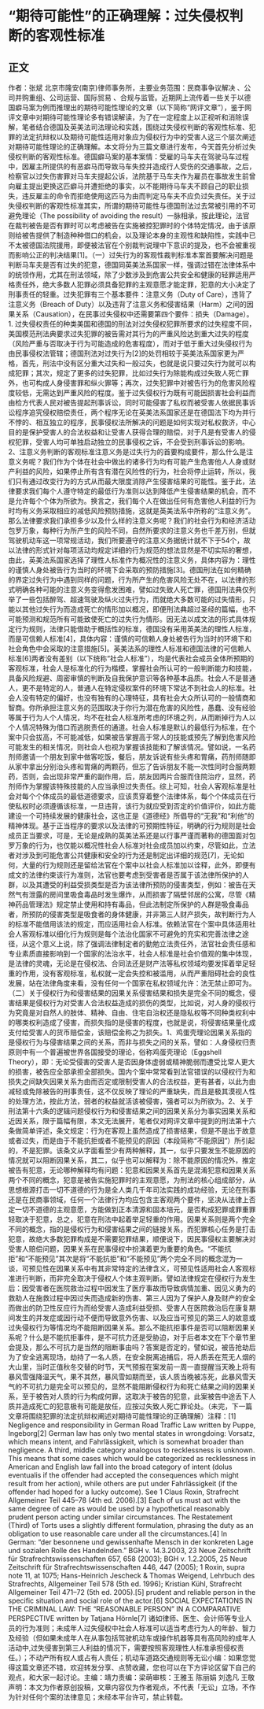 # “期待可能性”的正确理解：过失侵权判断的客观性标准
## 正文
作者：张斌 北京市隆安(南京)律师事务所，主要业务范围：民商事争议解决 、公司并购重组、公司运营、国际贸易 、合规与监管。近期网上流传着一些关于以德国癖马案为例而推理出的期待可能性理论的文章（以下简称“网评文章”），鉴于网评文章中对期待可能性理论多有错误解读，为了在一定程度上以正视听和消除误解，笔者结合德国及英美法司法理论和实践，围绕过失侵权判断的客观性标准、犯罪的法定抗辩权以及期待可能性适用对象应为侵权行为中的受害人这三个层次阐述对期待可能性理论的正确理解。本文将分为三篇文章进行发布，今天首先分析过失侵权判断的客观性标准。德国癖马案的基本案情：受雇的马车夫在驾驶马车过程中，因雇主所提供的有恶癖马而导致马车失控并造成行人受伤的交通事故，之后，检察官以过失伤害罪对马车夫提起公诉，法院基于马车夫作为雇员在事故发生前曾向雇主提出更换这匹癖马并遭拒绝的事实，以不能期待马车夫不顾自己的职业损失，违反雇主的命令而拒绝使用这匹马为由而判定马车夫不应负过失责任。关于过失侵权判断的客观性标准其实，所谓的期待可能性与德国刑法过去常被引用的不可避免理论（The possibility of avoiding the result）一脉相承，按此理论，法官在裁判被告是否有罪时可以考虑被告在实施被控犯罪时的个体特定情况，由于该原则给被告提供了制造种种借口的机会，以及理论本身的主观性和缺陷性，实践中已不太被德国法院援用，即便被法官在个别裁判说理中下意识的提及，也不会被重视而影响公正的判决结果[1]。（一）过失行为的客观性裁判标准本案首要解决问题是判断马车夫是否有过失的犯意，德国同英美法系国家一样，强调过错在法律体系中的统领作用，尤其在刑法领域，除了少数涉及到危害公共安全和健康的轻罪适用严格责任外，绝大多数人犯罪必须具备犯罪的主观意愿才能定罪，犯意的大小决定了刑事责任的轻重。过失犯罪有三个基本要件：注意义务（Duty of Care），违背了注意义务（Breach of Duty）以及违背了注意义务和侵害结果（Harm）之间的因果关系（Causation），在民事过失侵权中还需要第四个要件：损失（Damage）。1. 过失侵权责任的种类美国和德国的刑法对过失侵权犯罪所要求的过失程度不同，美国模范刑法典要求过失犯罪的被告需对其行为的严重风险达到重大过失的程度（风险严重与否取决于行为可能造成的危害程度），而对于低于重大过失侵权行为由民事侵权法管辖；德国刑法对过失行为[2]的处罚相较于英美法系国家更为严格，首先，刑法中没有区分重大过失和一般过失，也就是说只要过失行为就可以构成犯罪；其次，规定了更多的过失犯罪，比如过失行为除能构成过失致人死亡罪外，也可构成人身侵害罪和纵火罪等；再次，过失犯罪中对被告行为的危害风险程度较低，无需达到严重风险的程度。鉴于过失侵权行为既有可能因损害社会利益而由检方代表人民对被告提起刑事诉讼，同时可能侵害了私权而被受害人依据民事诉讼程序追究侵权赔偿责任，两个程序无论在英美法系国家还是在德国法下均为并行不悖的、相互独立的程序，民事侵权法所解决的问题是如何实现对私权救济，中心目的是保护受害人的合法权益和让受害人获得合理的赔偿，对于凡是有受害人的侵权犯罪，受害人均可单独启动独立的民事侵权之诉，不会受到刑事诉讼的影响。2、注意义务判断的客观标准注意义务是过失行为的首要构成要件，那么什么是注意义务呢？我们作为个体在社会中做出的诸多行为均有可能产生危害他人人身或财产利益的风险，如果停止所有含有潜在风险性的行为，社会将停止运转，所以，我们只有通过改变行为的方式从而最大限度消除产生侵害结果的可能性。鉴于此，法律要求我们每个人遵守特定的最低行为准则以达到降低产生侵害结果的机会，而不是允许每个个体为所欲为。换言之，我们每个人在做出任何有危害他人利益的行为时均有义务采取相应的减低风险预防措施，这就是英美法系中所称的“注意义务”。那么法律要求我们承担多少以及什么样的注意义务呢？我们的社会行为和经济活动包罗万象，每种行为所产生的风险不同，自然所要求的注意义务也千差万别，但就驾驶机动车这一项常规活动，我们所要遵守的注意义务据统计就不下于54个，故以法律的形式针对每项活动均规定详细的行为规范的想法显然是不切实际的奢想，由此，英美法系国家选择了理性人标准作为概况性的注意义务，具体内容为：理性的谨慎人身处被告行为当时的环境下会采取的预防措施[3]。德国刑法在如何精确的界定过失行为中遇到同样的问题，行为所产生的危害风险无处不在，以法律的形式明确各种可能的注意义务变得愈发困难，譬如过失致人死亡罪，德国刑法典仅列举了一些包括醉驾、超速驾驶及纵火过失行为，而就绝大多数可能的过失情形，只能以其他过失行为而造成死亡的情形加以概况，即便刑法典超过圣经的篇幅，也不可能预测和规范所有可能致使死亡的过失行为情形。因无法以成文法的形式具体规定行为规则，法律只能借助于概括性的标准，德国没有采用英美法的理性人标准，而是可信赖人标准[4]，具体内容：谨慎的可信赖人身处被告行为当时的环境下和社会角色中会采取的注意措施[5]。英美法系的理性人标准和德国法律的可信赖人标准[6]两者没有差别（以下统称“社会人标准”），均是代表社会成员全体所预期的客观标准，社会人是标准化的行为楷模，掌握社会所认可的一般判断能力和技能，具备风险规避、周密审慎的判断及自我保护意识等各种基本品质。社会人不是普通人，更不是特定的人，普通人在特定侵权案件的环境下常达不到社会人的标准。社会人没有特定的偏好，也没有独有的心理特征，具有社会大众所认可的一般情商和智商。你所承担注意义务的范围取决于你行为潜在危害的风险性，愚蠢、没有经验等属于行为人个人情况，均不在社会人标准所考虑的环境之列，从而断掉行为人以个人情况特殊为借口而逃脱责任的通道。社会人标准是默认的最低行为标准，在个案中只会拔高，不可能减低，如果被告掌握高于常人的技能或预先了解到危害风险可能发生的相关情况，则社会人也视为掌握该技能和了解该情况。譬如说，一名药剂师邀请一个朋友到家中做客吃饭，餐后，朋友诉说有些头疼和胃痛，药剂师随即从家中拿出分别治头疼和胃痛的两颗药，但忘了告诉朋友不能一次性同时合服两颗药，否则，会出现非常严重的副作用，后，朋友因两片合服而住院治疗，显然，药剂师作为掌握该特殊技能的人应当承担过失责任。综上可知，社会人客观标准是社会对每个个体成员的最低道德要求，应该贯穿着整个法律体系，每个个体成员在行使私权时必须遵循该标准，一旦违背，该行为就应受到否定的价值评价，如此方能建设一个可持续发展的健康社会，这也正是《道德经》所倡导的“无我”和“利他”的精神体现。基于正当程序的要求以及法律的可预期性特征，明确的行为规则是社会成员正当要求，可是，无论是成熟的英美法系还是以行事严谨而著称的德国面对包罗万象的行为，也仅能以概况性社会人标准对社会成员加以约束，尽管如此，立法者对涉及到可能危害公共健康和安全的行为还是制定出详细的规范[7]，无论如何，大量的行为规则还是留给法官在个案中以社会人标准加以诠释，此外，即便有成文的法律约束该行为准则，法官也要考虑到受害者是否属于该法律所保护的人群，以及其遭受的利益受损类型是否为该法律所预防的侵害类型，例如：被告在天然气有泄露的房间里吸食毒品时发生爆炸，从而损害了隔壁邻居的公寓，尽管《精神药品管理法》规定禁止使用和持有毒品，但此法制定所保护的人群是吸食毒品者，所预防的侵害类型是吸食者的身体健康，并非第三人财产损失，故判断行为人的标准不能借用该法的规定，而应适用社会人标准。依赖法官在个案中具体适用社会人客观标准以细化行为规则是每个法治化国家不可避免的充实和完善法律之途径，从这个意义上说，除了强调法律制定者的勤勉立法责任外，法官社会责任感和专业素质直接影响到一个国家的法治水平，社会人标准是社会价值观的集中体现，是法律的灵魂，无论是在侵权法、合同法还是财产法等私权领域均要发挥着举足轻重的作用，没有客观标准，私权就一定会失控和被滥用，从而严重阻碍社会的良性发展，站在法律角度来看，没有任何一个国家在私权领域允许：法无禁止即可为。（二）关于侵权行为和侵害结果的因果关系侵害结果和损失是完全不同的概念，侵害结果是侵权行为对受害人合法权益造成的损伤的类型，比如说，对人身的侵权行为究竟是对自然人的肢体、精神、自由、住宅自治权还是隐私权等不同种类权利中的哪类权利造成了侵害，而损失指的是侵害的程度，也就是说，将侵害结果量化成支付给受害人的货币赔偿金，该赔偿金称之为损失。1、鸡蛋壳理论因果关系指的是侵权行为与侵害结果之间的关系，而非与损失之间的关系，譬如：人身侵权归责原则中有一个普遍被世界各国接受的理论，俗称鸡蛋壳理论（Eggshell Theory），即：无论受侵害的受害人是否因身体虚弱或精神脆弱而遭受比常人更大的损害，被告应全部承担全部损失。国内个案中常常看到法官错误的以侵权行为和损失之间缺失因果关系为由而否定或限制受害人的合法权益，更有甚者，以此为由减轻或免除被告的刑事责任，这不仅反映了理论的严重缺失，而且是极其漠视人性的处理方法，按此方法，弱者的权益就活该被侵害，强者可以为所欲为。2、关于刑法第十六条的逻辑问题侵权行为和侵害结果之间的因果关系分为事实因果关系和近因关系，限于篇幅有限，本文无法展开，笔者仅对网评文章中提到的刑法第十六条做简单评述，条文规定：行为在客观上虽然造成了损害结果，但是不是出于故意或者过失，而是由于不能抗拒或者不能预见的原因（本段简称“不能原因”）所引起的，不是犯罪。该条文从字面看至少有两种解释，其一，似乎只要发生不能原因的情况就可以阻断因果关系，其二，似乎也可以解释为：除不能原因的情况外，推定被告有犯意，无论哪种解释均有问题：犯意和因果关系首先是混淆犯意和因果关系两个不同的概念，犯意是被告实施犯罪时的主观意愿，为刑法的核心组成部分，从思想根源打击一切不道德的行为是全人类几千年司法实践的成功经验，无论在刑事还是在民商事领域，任何一个法律行为均应包含主客观两个要件，坚决从法律上否定一切不道德的主观意愿，方能做到正本清源和固本培元，是否构成犯罪或罪重罪轻取决于犯意，总之，犯意在刑法中起着举足轻重的作用。因果关系则是两个完全不同的概念，指的是侵权行为和侵害结果之间的链接关系，而犯罪核心任务是打击犯意，故绝大多数犯罪构成是不需要犯罪结果，顺便说下，因民事侵权主要解决对受害人赔偿问题，因果关系在民事侵权中扮演着更为重要的角色。“不能抗拒”和“不能预见”其次是将“不能抗拒”和“不能预见”两个完全不同的概念混为一谈，可预见性在因果关系中有其非常特定的法律含义，可预见性适用社会人客观标准进行判断，而非完全取决于侵权人个体主观判断。譬如法律规定在侵权行为发生后：因受害者在医院救治过程中因发生了医疗事故而导致病情加重、因见义勇为的救助人在施救过程中因过失而造成新的伤害、第三人因为了保护人身及财产的安全而做出的防卫性反应行为而给受害人造成利益受损、受害人在医院救治后在康复期间发生的并发症或因行动不便而导致意外伤害、以及应当可预见的第三人的故意或过失侵权行为等情况均不能阻断因果关系。那么不能抗拒事件是否可以阻断因果关系呢？什么是不能抗拒事件，是不可抗力还是受胁迫，对于后者本文在下个章节里会提及，那么不可抗力是当然的阻断事由吗？答案是否定的，譬如说，被告抢劫后为了安全逃离现场，劫持了一名人质，在安全脱离追捕后，将人质丢在荒无人烟的大山里，当时正值秋冬交替的时节，天气预报在案发前一周一直提醒当天晚上将有暴风雪强降温天气，果不其然，暴风雪如期而至，该人质当晚被冻死，此暴风雪天气的不可抗力是完全可以预见的，显然不能阻断侵权行为和死亡结果之间的因果关系，至于被告对人质的行为构成何罪，这取决于被告的犯意，此案被告中途丢下人质并造成死亡的犯意极有可能是放任，应按过失致人死亡罪论处。（未完，下一篇文章将围绕犯罪的法定抗辩权阐述对期待可能性理论的正确理解）注释：[1]  Negligence and responsibility in German Road Traffic Law written by Puppe, Ingeborg[2] German law has only two mental states in wrongdoing: Vorsatz, which means intent, and Fahrlässigkeit, which is somewhat broader than negligence. A third, middle category analogous to recklessness is unknown. This means that some cases which would be categorized as recklessness in American and English law fall into the broad category of intent (dolus eventualis if the offender had accepted the consequences which might result from her action), while others are put under Fahrlässigkeit (if the offender had hoped for a lucky outcome). See 1 Claus Roxin, Strafrecht Allgemeiner Teil 445–78 (4th ed. 2006).[3] Each of us must act with the same degree of care as would be used by a hypothetical reasonably prudent person acting under similar circumstances. The Restatement (Third) of Torts uses a slightly different formulation, phrasing the duty as an obligation to use reasonable care under all the circumstances.[4] In German: “der besonnene und gewissenhafte Mensch in der konkreten Lage und sozialen Rolle des Handelnden.” BGH v. 14.3.2003, 23 Neue Zeitschrift für Strafrechtswissenschaften 657, 658 (2003); BGH v. 1.2.2005, 25 Neue Zeitschrift für Strafrechtswissenschaften 446, 447 (2005); 1 Roxin, supra note 11, at 1075; Hans-Heinrich Jescheck & Thomas Weigend, Lehrbuch des Strafrechts, Allgemeiner Teil 578 (5th ed. 1996); Kristian Kühl, Strafrecht Allgemeiner Teil 471–72 (5th ed. 2005).[5] prudent and reliable person in the specific situation and social role of the actor.[6] SOCIAL EXPECTATIONS IN THE CRIMINAL LAW: THE “REASONABLE PERSON” IN A COMPARATIVE PERSPECTIVE written by Tatjana Hörnle[7] 诸如律师、医生、会计师等专业人员的行为准则；未成年人过失侵权中社会人标准可以适当考虑行为人的年龄、智力及经验（但如果未成年人在从事包括驾驶机动车或操作机器等具有高风险的成年人活动中,过失侵害到第三人利益的情况下，需要按照客观理性人标准承担侵权责任。）；不动产所有权人或占有人责任；机动车道路交通规则等无讼小编：如果您觉得这篇文章还不错，欢迎转发分享、点赞收藏，您也可以在下方评论区留下自己的观点，和大家一起讨论。主编：靖力责编：梁萌审核：王雅玉 陈丽娟 刘逸凡 王敬声明：本文为作者原创投稿，文章内容仅为作者观点，不代表「无讼」立场，不作为针对任何个案的法律意见；未经本平台许可，禁止转载。